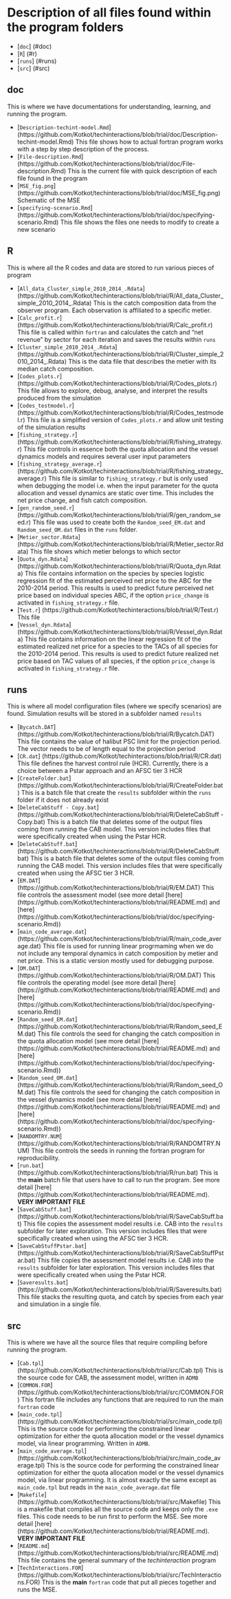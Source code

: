 # Description of all files found within the program folders

* [`doc`] (#doc)
* [`R`] (#r)
* [`runs`] (#runs)
* [`src`] (#src)

## doc
This is where we have documentations for understanding, learning, and running the program.

* [`Description-techint-model.Rmd`] (https://github.com/Kotkot/techinteractions/blob/trial/doc/Description-techint-model.Rmd)
This file shows how to actual fortran program works with a step by step description of the process. 
* [`File-description.Rmd`] (https://github.com/Kotkot/techinteractions/blob/trial/doc/File-description.Rmd)
This is the current file with quick description of each file found in the program
* [`MSE_fig.png`] (https://github.com/Kotkot/techinteractions/blob/trial/doc/MSE_fig.png)
Schematic of the MSE 
* [`specifying-scenario.Rmd`] (https://github.com/Kotkot/techinteractions/blob/trial/doc/specifying-scenario.Rmd)
This file shows the files one needs to modify to create a new scenario

## R
This is where all the R codes and data are stored to run various pieces of program

* [`All_data_Cluster_simple_2010_2014_.Rdata`] (https://github.com/Kotkot/techinteractions/blob/trial/R/All_data_Cluster_simple_2010_2014_.Rdata)
This is the catch composition data from the observer program. Each observation is affiliated to a specific metier. 
* [`Calc_profit.r`] (https://github.com/Kotkot/techinteractions/blob/trial/R/Calc_profit.r)
This file is called within `fortran` and calculates the catch and "net revenue" by sector for each iteration and saves the results within `runs`
* [`Cluster_simple_2010_2014_.Rdata`] (https://github.com/Kotkot/techinteractions/blob/trial/R/Cluster_simple_2010_2014_.Rdata)
This is the data file that describes the metier with its median catch composition.
* [`Codes_plots.r`] (https://github.com/Kotkot/techinteractions/blob/trial/R/Codes_plots.r)
This file allows to explore, debug, analyse, and interpret the results produced from the simulation
* [`Codes_testmodel.r`] (https://github.com/Kotkot/techinteractions/blob/trial/R/Codes_testmodel.r)
This file is a simplified version of `Codes_plots.r` and allow unit testing of the simulation results
* [`fishing_strategy.r`] (https://github.com/Kotkot/techinteractions/blob/trial/R/fishing_strategy.r)
This file controls in essence both the quota allocation and the vessel dynamics models and requires several user input parameters
* [`fishing_strategy_average.r`] (https://github.com/Kotkot/techinteractions/blob/trial/R/fishing_strategy_average.r)
This file is similar to `fishing_strategy.r` but is only used when debugging the model i.e. when the input parameter for the quota allocation and vessel dynamics are static over time. This includes the net price change, and fish catch composition.
* [`gen_random_seed.r`] (https://github.com/Kotkot/techinteractions/blob/trial/R/gen_random_seed.r)
This file was used to create both the `Random_seed_EM.dat` and `Random_seed_OM.dat` files in the `runs` folder.
* [`Metier_sector.Rdata`] (https://github.com/Kotkot/techinteractions/blob/trial/R/Metier_sector.Rdata)
This file shows which metier belongs to which sector
* [`Quota_dyn.Rdata`] (https://github.com/Kotkot/techinteractions/blob/trial/R/Quota_dyn.Rdata)
This file contains information on the species by species logistic regression fit of the estimated perceived net price to the ABC for the 2010-2014 period. This results is used to predict future perceived net price based on individual species ABC, if the option `price_change` is activated in `fishing_strategy.r` file. 
* [`Test.r`] (https://github.com/Kotkot/techinteractions/blob/trial/R/Test.r)
This file 
* [`Vessel_dyn.Rdata`] (https://github.com/Kotkot/techinteractions/blob/trial/R/Vessel_dyn.Rdata)
This file contains information on the linear regression fit of the estimated realized net price for a species to the TACs of all species for the 2010-2014 period. This results is used to predict future realized net price based on TAC values of all species, if the option `price_change` is activated in `fishing_strategy.r` file. 

## runs
This is where all model configuration files (where we specify scenarios) are found. Simulation results will be stored in a subfolder named `results`

* [`Bycatch.DAT`] (https://github.com/Kotkot/techinteractions/blob/trial/R/Bycatch.DAT)
This file contains the value of halibut PSC limit for the projection period. The vector needs to be of length equal to the projection period
* [`CR.dat`] (https://github.com/Kotkot/techinteractions/blob/trial/R/CR.dat)
This file defines the harvest control rule (HCR). Currently, there is a choice between a Pstar approach and an AFSC tier 3 HCR
* [`CreateFolder.bat`] (https://github.com/Kotkot/techinteractions/blob/trial/R/CreateFolder.bat)
This is a batch file that create the `results` subfolder within the `runs` folder if it does not already exist 
* [`DeleteCabStuff - Copy.bat`] (https://github.com/Kotkot/techinteractions/blob/trial/R/DeleteCabStuff - Copy.bat)
This is a batch file that deletes some of the output files coming from running the CAB model. This version includes files that were specifically created when using the Pstar HCR.
* [`DeleteCabStuff.bat`] (https://github.com/Kotkot/techinteractions/blob/trial/R/DeleteCabStuff.bat)
This is a batch file that deletes some of the output files coming from running the CAB model. This version includes files that were specifically created when using the AFSC tier 3 HCR.
* [`EM.DAT`] (https://github.com/Kotkot/techinteractions/blob/trial/R/EM.DAT)
This file controls the assessment model (see more detail [here] (https://github.com/Kotkot/techinteractions/blob/trial/README.md) and [here] (https://github.com/Kotkot/techinteractions/blob/trial/doc/specifying-scenario.Rmd))
* [`main_code_average.dat`] (https://github.com/Kotkot/techinteractions/blob/trial/R/main_code_average.dat)
This file is used for running linear progrmaming when we do not include any temporal dynamics in catch composition by metier and net price. This is a static version mostly used for debugging purpose.
* [`OM.DAT`] (https://github.com/Kotkot/techinteractions/blob/trial/R/OM.DAT)
This file controls the operating model (see more detail [here] (https://github.com/Kotkot/techinteractions/blob/trial/README.md) and [here] (https://github.com/Kotkot/techinteractions/blob/trial/doc/specifying-scenario.Rmd))
* [`Random_seed_EM.dat`] (https://github.com/Kotkot/techinteractions/blob/trial/R/Random_seed_EM.dat)
This file controls the seed for changing the catch composition in the quota allocation model (see more detail [here] (https://github.com/Kotkot/techinteractions/blob/trial/README.md) and [here] (https://github.com/Kotkot/techinteractions/blob/trial/doc/specifying-scenario.Rmd)) 
* [`Random_seed_OM.dat`] (https://github.com/Kotkot/techinteractions/blob/trial/R/Random_seed_OM.dat)
This file controls the seed for changing the catch composition in the vessel dynamics model (see more detail [here] (https://github.com/Kotkot/techinteractions/blob/trial/README.md) and [here] (https://github.com/Kotkot/techinteractions/blob/trial/doc/specifying-scenario.Rmd)) 
* [`RANDOMTRY.NUM`] (https://github.com/Kotkot/techinteractions/blob/trial/R/RANDOMTRY.NUM)
This file controls the seeds in running the fortran program for reproducibility. 
* [`run.bat`] (https://github.com/Kotkot/techinteractions/blob/trial/R/run.bat)
This is the **main** batch file that users have to call to run the program. See more detail [here] (https://github.com/Kotkot/techinteractions/blob/trial/README.md).
**VERY IMPORTANT FILE**
* [`SaveCabStuff.bat`] (https://github.com/Kotkot/techinteractions/blob/trial/R/SaveCabStuff.bat)
This file copies the assessment model results i.e. CAB into the `results` subfolder for later exploration. This version includes files that were specifically created when using the AFSC tier 3 HCR.
* [`SaveCabStuffPstar.bat`] (https://github.com/Kotkot/techinteractions/blob/trial/R/SaveCabStuffPstar.bat)
This file copies the assessment model results i.e. CAB into the `results` subfolder for later exploration. This version includes files that were specifically created when using the Pstar HCR.
* [`Saveresults.bat`] (https://github.com/Kotkot/techinteractions/blob/trial/R/Saveresults.bat)
This file stacks the resulting quota, and catch by species from each year and simulation in a single file. 

## src
This is where we have all the source files that require compiling before running the program.

* [`Cab.tpl`] (https://github.com/Kotkot/techinteractions/blob/trial/src/Cab.tpl)
This is the source code for CAB, the assessment model, written in `ADMB`  
* [`COMMON.FOR`] (https://github.com/Kotkot/techinteractions/blob/trial/src/COMMON.FOR)
This fortran file includes any functions that are required to run the main `fortran` code
* [`main_code.tpl`] (https://github.com/Kotkot/techinteractions/blob/trial/src/main_code.tpl)
This is the source code for performing the constrained linear optimization for either the quota allocation model or the vessel dynamics model, via linear programming. Written in `ADMB`.
* [`main_code_average.tpl`] (https://github.com/Kotkot/techinteractions/blob/trial/src/main_code_average.tpl)
This is the source code for performing the constrained linear optimization for either the quota allocation model or the vessel dynamics model, via linear programming. It is almost exactly the same except as `main_code.tpl` but reads in the `main_code_average.dat` file
* [`Makefile`] (https://github.com/Kotkot/techinteractions/blob/trial/src/Makefile)
This is a makefile that compiles all the source code and keeps only the `.exe` files. This code needs to be run first to perform the MSE. See more detail [here] (https://github.com/Kotkot/techinteractions/blob/trial/README.md).
**VERY IMPORTANT FILE**
* [`README.md`] (https://github.com/Kotkot/techinteractions/blob/trial/src/README.md)
This file contains the general summary of the _techinteraction_ program
* [`TechInteractions.FOR`] (https://github.com/Kotkot/techinteractions/blob/trial/src/TechInteractions.FOR)
This is the **main** `fortran` code that put all pieces together and runs the MSE.
